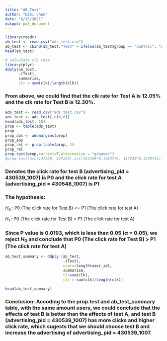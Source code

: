 ```yaml
---
title: "AB_Test"
author: "Niki Chen"
date: "6/15/2021"
output: pdf_document
---
```


```r
library(readr)
ab_test <- read_csv("ads_test.csv")
ab_test <- cbind(ab_test,"Test" = ifelse(ab_test$group == "control", "A","B"))
head(ab_test)
```
```r
# calculate clk rate
library(plyr)
ddply(ab_test,
      .(Test),
      summarise,
      clr = sum(clk)/length(clk))   
```

### From above, we could find that the clk rate for Test A is 12.05% and the clk rate for Test B is 12.30%.


```r
ads_test <- read_csv("ads_test.csv")
ads_test <- ads_test[,c(4,6)]
head(ads_test, 10)
prop <- table(ads_test)
prop
prop_abs <- addmargins(prop)
prop_abs
prop_rel <- prop.table(prop, 1)
prop_rel
prop.test(prop,correct=F,alternative = "greater")
#prop.test(n=c(147239, 147239),x=c(147239*0.1204776, 147239*0.1229701), alternative = "less")
```

### Denotes the click rate for test B (advertising_pid = 430539_1007) is P0 and the click rate for test A (advertising_pid = 430548_1007) is P1

### The hypothesis:  

$H_{0}$ : P0 (The click rate for Test B) <= P1 (The click rate for test A)

$H_{1}$ : P0 (The click rate for Test B) > P1 (The click rate for test A)

### Since P value is 0.0193, which is less than 0.05 ($\alpha$ = 0.05), we reject $H_0$ and conclude that P0 (The click rate for Test B) > P1 (The click rate for test A)

```r
ab_test_summary <- ddply (ab_test,
                          .(Test),
                          users=length(user_id),
                          summarise,
                          cl=sum(clk),
                          clr = sum(clk)/length(clk))
                         
head(ab_test_summary)
```

### Conclusion: Accoding to the prop.test and ab_test_summary table, with the same amount users, we could conclude that the effects of test B is better than the effects of test A, and test B (advertising_pid = 430539_1007) has more clicks and higher click rate, which sugests that we should choose test B and increase the advertising of advertising_pid = 430539_1007.




